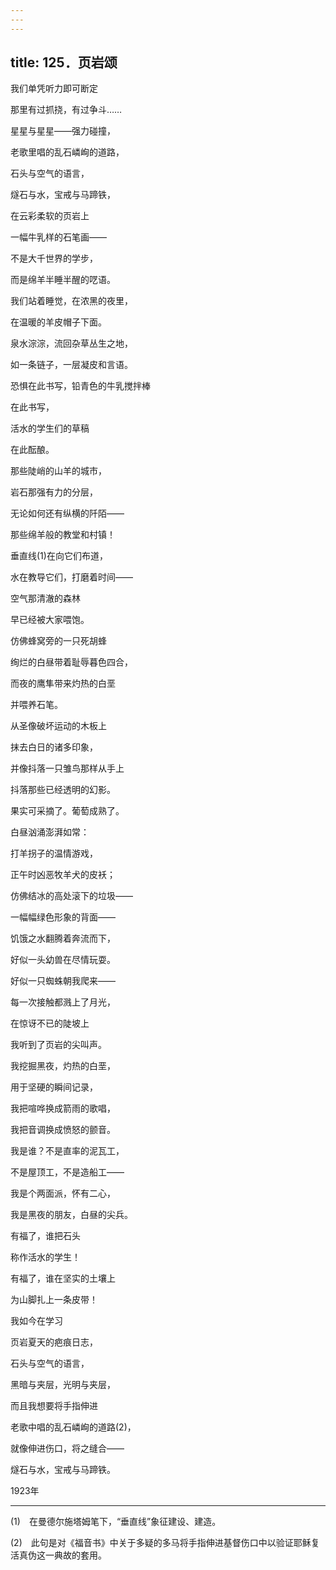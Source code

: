 ```yaml
---
---
---
```

title: 125．页岩颂
---




我们单凭听力即可断定

那里有过抓挠，有过争斗……

星星与星星——强力碰撞，

老歌里唱的乱石嶙峋的道路，

石头与空气的语言，

燧石与水，宝戒与马蹄铁，

在云彩柔软的页岩上

一幅牛乳样的石笔画——

不是大千世界的学步，

而是绵羊半睡半醒的呓语。

我们站着睡觉，在浓黑的夜里，

在温暖的羊皮帽子下面。

泉水淙淙，流回杂草丛生之地，

如一条链子，一层凝皮和言语。

恐惧在此书写，铅青色的牛乳搅拌棒

在此书写，

活水的学生们的草稿

在此酝酿。

那些陡峭的山羊的城市，

岩石那强有力的分层，

无论如何还有纵横的阡陌——

那些绵羊般的教堂和村镇！

垂直线(1)在向它们布道，

水在教导它们，打磨着时间——

空气那清澈的森林

早已经被大家喂饱。

仿佛蜂窝旁的一只死胡蜂

绚烂的白昼带着耻辱暮色四合，

而夜的鹰隼带来灼热的白垩

并喂养石笔。

从圣像破坏运动的木板上

抹去白日的诸多印象，

并像抖落一只雏鸟那样从手上

抖落那些已经透明的幻影。

果实可采摘了。葡萄成熟了。

白昼汹涌澎湃如常：

打羊拐子的温情游戏，

正午时凶恶牧羊犬的皮袄；

仿佛结冰的高处滚下的垃圾——

一幅幅绿色形象的背面——

饥饿之水翻腾着奔流而下，

好似一头幼兽在尽情玩耍。

好似一只蜘蛛朝我爬来——

每一次接触都溅上了月光，

在惊讶不已的陡坡上

我听到了页岩的尖叫声。

我挖掘黑夜，灼热的白垩，

用于坚硬的瞬间记录，

我把喧哗换成箭雨的歌唱，

我把音调换成愤怒的颤音。

我是谁？不是直率的泥瓦工，

不是屋顶工，不是造船工——

我是个两面派，怀有二心，

我是黑夜的朋友，白昼的尖兵。

有福了，谁把石头

称作活水的学生！

有福了，谁在坚实的土壤上

为山脚扎上一条皮带！

我如今在学习

页岩夏天的疤痕日志，

石头与空气的语言，

黑暗与夹层，光明与夹层，

而且我想要将手指伸进

老歌中唱的乱石嶙峋的道路(2)，

就像伸进伤口，将之缝合——

燧石与水，宝戒与马蹄铁。

1923年



* * *



(1)　在曼德尔施塔姆笔下，“垂直线”象征建设、建造。

(2)　此句是对《福音书》中关于多疑的多马将手指伸进基督伤口中以验证耶稣复活真伪这一典故的套用。